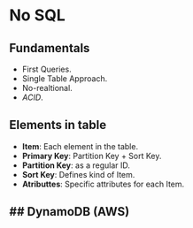 # No SQL
## Fundamentals
- First Queries.
- Single Table Approach.
- No-realtional.
- *ACID*.

## Elements in table
- **Item**: Each element in the table.
- **Primary Key**: Partition Key + Sort Key.
- **Partition Key**: as a regular ID.
- **Sort Key**: Defines kind of Item.
- **Atributtes**: Specific attributes for each Item.

## DynamoDB (AWS)
- 